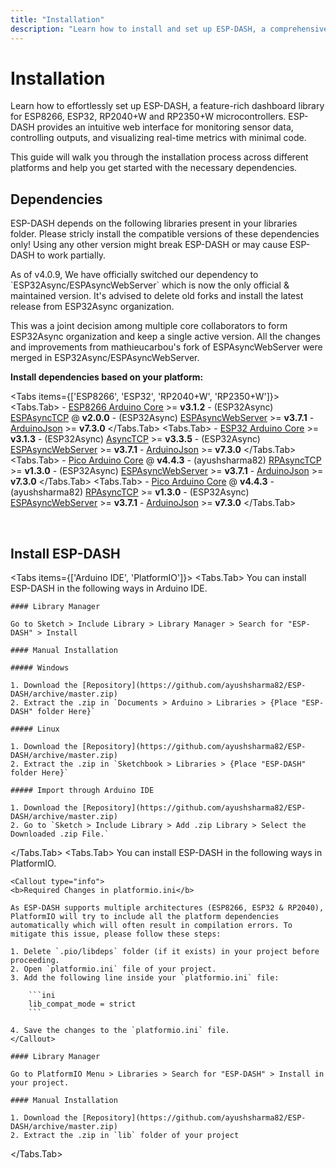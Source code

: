 ```yaml
---
title: "Installation"
description: "Learn how to install and set up ESP-DASH, a comprehensive dashboard library for ESP8266, ESP32, RP2040+W & RP2350+W microcontrollers that enables real-time monitoring and control through an elegant web interface."
---
```



# Installation

Learn how to effortlessly set up ESP-DASH, a feature-rich dashboard library for ESP8266, ESP32, RP2040+W and RP2350+W microcontrollers. ESP-DASH provides an intuitive web interface for monitoring sensor data, controlling outputs, and visualizing real-time metrics with minimal code.

This guide will walk you through the installation process across different platforms and help you get started with the necessary dependencies.

## Dependencies

ESP-DASH depends on the following libraries present in your libraries folder. Please stricly install the compatible versions of these dependencies only! Using any other version might break ESP-DASH or may cause ESP-DASH to work partially.

<Callout>
As of v4.0.9, We have officially switched our dependency to `ESP32Async/ESPAsyncWebServer` which is now the only official & maintained version. It's advised to delete old forks and install the latest release from ESP32Async organization.

This was a joint decision among multiple core collaborators to form ESP32Async organization and keep a single active version. All the changes and improvements from mathieucarbou's fork of ESPAsyncWebServer were merged in ESP32Async/ESPAsyncWebServer.
</Callout>

**Install dependencies based on your platform:**

<Tabs items={['ESP8266', 'ESP32', 'RP2040+W', 'RP2350+W']}>
  <Tabs.Tab>
    - [ESP8266 Arduino Core](https://github.com/esp8266/Arduino) >= **v3.1.2**
    - (ESP32Async) [ESPAsyncTCP](https://github.com/ESP32Async/ESPAsyncTCP#v2.0.0) @ **v2.0.0**
    - (ESP32Async) [ESPAsyncWebServer](https://github.com/ESP32Async/ESPAsyncWebServer#v3.7.1) >= **v3.7.1**
    - [ArduinoJson](https://github.com/bblanchon/ArduinoJson#v7.3.0) >= **v7.3.0**
  </Tabs.Tab>
  <Tabs.Tab>
    - [ESP32 Arduino Core](https://github.com/espressif/arduino-esp32) >= **v3.1.3**
    - (ESP32Async) [AsyncTCP](https://github.com/ESP32Async/AsyncTCP#v3.3.5) >= **v3.3.5**
    - (ESP32Async) [ESPAsyncWebServer](https://github.com/ESP32Async/ESPAsyncWebServer#v3.7.1) >= **v3.7.1**
    - [ArduinoJson](https://github.com/bblanchon/ArduinoJson#v7.1.0) >= **v7.3.0**
  </Tabs.Tab>
  <Tabs.Tab>
    - [Pico Arduino Core](https://github.com/earlephilhower/arduino-pico) @ **v4.4.3**
    - (ayushsharma82) [RPAsyncTCP](https://github.com/ayushsharma82/RPAsyncTCP#v1.3.0) >= **v1.3.0**
    - (ESP32Async) [ESPAsyncWebServer](https://github.com/ESP32Async/ESPAsyncWebServer#v3.7.1) >= **v3.7.1**
    - [ArduinoJson](https://github.com/bblanchon/ArduinoJson#v7.1.0) >= **v7.3.0**
  </Tabs.Tab>
  <Tabs.Tab>
    - [Pico Arduino Core](https://github.com/earlephilhower/arduino-pico) @ **v4.4.3**
    - (ayushsharma82) [RPAsyncTCP](https://github.com/ayushsharma82/RPAsyncTCP#v1.3.0) >= **v1.3.0**
    - (ESP32Async) [ESPAsyncWebServer](https://github.com/ESP32Async/ESPAsyncWebServer#v3.7.1) >= **v3.7.1**
    - [ArduinoJson](https://github.com/bblanchon/ArduinoJson#v7.1.0) >= **v7.3.0**
  </Tabs.Tab>
</Tabs>

<br/>

## Install ESP-DASH

<Tabs items={['Arduino IDE', 'PlatformIO']}>
  <Tabs.Tab>
    You can install ESP-DASH in the following ways in Arduino IDE.

    #### Library Manager

    Go to Sketch > Include Library > Library Manager > Search for "ESP-DASH" > Install

    #### Manual Installation

    ##### Windows

    1. Download the [Repository](https://github.com/ayushsharma82/ESP-DASH/archive/master.zip)
    2. Extract the .zip in `Documents > Arduino > Libraries > {Place "ESP-DASH" folder Here}`

    ##### Linux

    1. Download the [Repository](https://github.com/ayushsharma82/ESP-DASH/archive/master.zip)
    2. Extract the .zip in `Sketchbook > Libraries > {Place "ESP-DASH" folder Here}`

    ##### Import through Arduino IDE

    1. Download the [Repository](https://github.com/ayushsharma82/ESP-DASH/archive/master.zip)
    2. Go to `Sketch > Include Library > Add .zip Library > Select the Downloaded .zip File.`
  </Tabs.Tab>
  <Tabs.Tab>
    You can install ESP-DASH in the following ways in PlatformIO.

    <Callout type="info">
    <b>Required Changes in platformio.ini</b>

    As ESP-DASH supports multiple architectures (ESP8266, ESP32 & RP2040), PlatformIO will try to include all the platform dependencies automatically which will often result in compilation errors. To mitigate this issue, please follow these steps:

    1. Delete `.pio/libdeps` folder (if it exists) in your project before proceeding.
    2. Open `platformio.ini` file of your project.
    3. Add the following line inside your `platformio.ini` file:

        ```ini
        lib_compat_mode = strict
        ```

    4. Save the changes to the `platformio.ini` file.
    </Callout>

    #### Library Manager

    Go to PlatformIO Menu > Libraries > Search for "ESP-DASH" > Install in your project.

    #### Manual Installation

    1. Download the [Repository](https://github.com/ayushsharma82/ESP-DASH/archive/master.zip)
    2. Extract the .zip in `lib` folder of your project
  </Tabs.Tab>
</Tabs>
